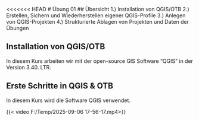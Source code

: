 <<<<<<< HEAD
# Übung 01
## Übersicht
1.) Installation von QGIS/OTB
2.) Erstellen, Sichern und Wiederherstellen eigener QGIS-Profile
3.) Anlegen von QGIS-Projekten
4.) Strukturierte Ablagen von Projekten und Daten der Übungen

## Installation von QGIS/OTB
In diesem Kurs arbeiten wir mit der open-source GIS Software "QGIS" in der 
Version 3.40. LTR.

## Erste Schritte in QGIS & OTB

In diesem Kurs wird die Software QGIS verwendet.


{{< video F:/Temp/2025-09-06 17-56-17.mp4>}}
